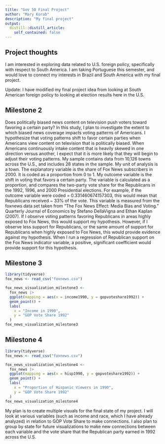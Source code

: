 ```yaml
---
title: "Gov 50 Final Project"
author: "Mary Korab"
description: "My final project"
output:
  distill::distill_article:
    self_contained: false
---
```




## Project thoughts

I am interested in exploring data related to U.S. foreign policy, specifically with respect to South America. I am taking Portuguese this semester, and would love to connect my interests in Brazil and South America with my final project. 

Update: I have modified my final project idea from looking at South American foreign policy to looking at election results here in the U.S. 

## Milestone 2 

Does politically biased news content on television push voters toward favoring a certain party? In this study, I plan to investigate the extent to which biased news coverage impacts voting patterns of Americans. I hypothesize that voting patterns shift to favor certain parties when Americans view content on television that is politically biased. When Americans continuously intake content that is heavily skewed in one direction versus another, I expect that it is more likely that they will begin to adjust their voting patterns. My sample contains data from 10,126 towns across the U.S., and includes 28 states in the sample. My unit of analysis is a town. The explanatory variable is the share of Fox News subscribers in 2000. It is coded as a proportion from 0 to 1. My outcome variable is the shift in voting that favors a certain party. The variable is calculated as a proportion, and compares the two-party vote share for the Republicans in the 1992, 1996, and 2000 Presidential elections. For example, if the outcome variable were coded = 0.331460674157303, this would mean that Republicans received  ~ 33% of the vote. This variable is measured from the foxnews data set taken from “The Fox News Effect: Media Bias and Voting.” Quarterly Journal of Economics by Stefano DellaVigna and Ethan Kaplan (2007). If I observe voting patterns favoring Republicans in areas highly exposed to Fox News, this would support my hypothesis. However, if I observe less support for Republicans, or the same amount of support for Republicans when highly exposed to Fox News, this would provide evidence against my hypothesis. When I run a regression of Republican support on the Fox News indicator variable, a positive, significant coefficient would provide support for this hypothesis. 

## Milestone 3 

```r
library(tidyverse)
fox_news <- read_csv("foxnews.csv")

fox_news_visualization_milestone3 <-
  fox_news |>
  ggplot(mapping = aes(x = income1990, y = gopvoteshare1992)) +
  geom_point() + 
  labs(
    x = "Income in 1990", 
    y = "GOP Vote Share 1992"
  )
fox_news_visualization_milestone3


```
## Milestone 4

```r
library(tidyverse)
fox_news <- read_csv("foxnews.csv")

fox_news_visualization_milestone4 <-
  fox_news |>
  ggplot(mapping = aes(x = hisp1990, y = gopvoteshare1992)) +
  geom_point() + 
  labs(
    x = "Proportion of Hispanic Viewers in 1990", 
    y = "GOP Vote Share 1992"
  )
fox_news_visualization_milestone4

```
My plan is to create multiple visuals for the final state of my project. I will look at various variables (such as income and race, which I have already analyzed) in relation to GOP Vote Share to make connections. I also plan to group by state for future visualizations to make new connections between each variable and the vote share that the Republican party earned in 1992 across the U.S.  
